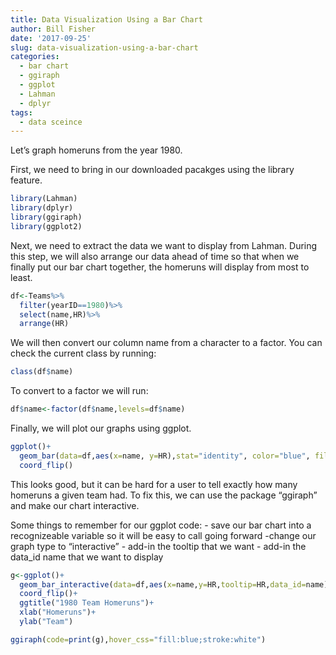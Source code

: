 ```yaml
---
title: Data Visualization Using a Bar Chart
author: Bill Fisher
date: '2017-09-25'
slug: data-visualization-using-a-bar-chart
categories:
  - bar chart
  - ggiraph
  - ggplot
  - Lahman
  - dplyr
tags:
  - data sceince
---
```


Let's graph homeruns from the year 1980.

First, we need to bring in our downloaded pacakges using the library feature.

```r
library(Lahman)
library(dplyr)
library(ggiraph)
library(ggplot2)
```

Next, we need to extract the data we want to display from Lahman. During this step, we will also arrange our data ahead of time so that when we finally put our bar chart together, the homeruns will display from most to least.

```r
df<-Teams%>%
  filter(yearID==1980)%>%
  select(name,HR)%>%
  arrange(HR)
```

We will then convert our column name from a character to a factor.  You can check the current class by running:

```r
class(df$name)
```

To convert to a factor we will run:
```r
df$name<-factor(df$name,levels=df$name)
```

Finally, we will plot our graphs using ggplot.
```r
ggplot()+
  geom_bar(data=df,aes(x=name, y=HR),stat="identity", color="blue", fill="white")+
  coord_flip()
```

This looks good, but it can be hard for a user to tell exactly how many homeruns a given team had.  To fix this, we can use the package "ggiraph" and make our chart interactive.

Some things to remember for our ggplot code:
- save our bar chart into a recognizeable variable so it will be easy to call going forward
-change our graph type to "interactive"
- add-in the tooltip that we want
- add-in the data_id name that we want to display

```r
g<-ggplot()+
  geom_bar_interactive(data=df,aes(x=name,y=HR,tooltip=HR,data_id=name), stat="identity", color="blue", fill="white")+
  coord_flip()+
  ggtitle("1980 Team Homeruns")+
  xlab("Homeruns")+
  ylab("Team")

ggiraph(code=print(g),hover_css="fill:blue;stroke:white")
```

